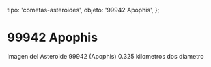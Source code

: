 
  tipo: 'cometas-asteroides',
  objeto: '99942 Apophis',
};

# 99942 Apophis

<Imagen
  src="registro/99942-apophis_20130208_1_apophis-8febrero-2013.jpg"
  fecha="20130208"
/>

Imagen del Asteroide 99942 (Apophis) 0.325 kilometros dos diametro